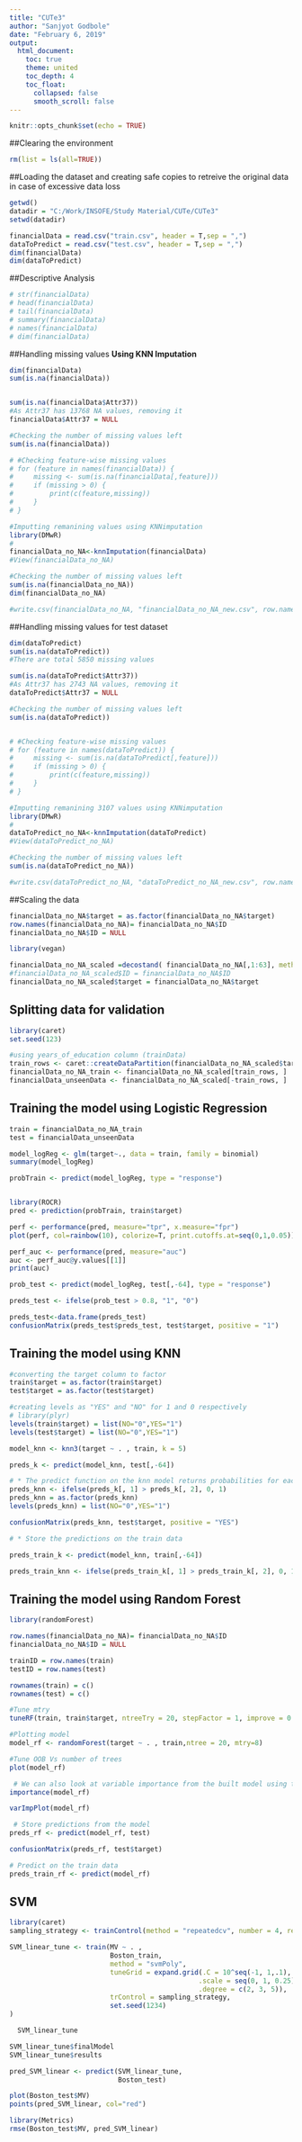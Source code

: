 ```yaml
---
title: "CUTe3"
author: "Sanjyot Godbole"
date: "February 6, 2019"
output: 
  html_document:
    toc: true
    theme: united
    toc_depth: 4
    toc_float:
      collapsed: false
      smooth_scroll: false  
---
```


```r
knitr::opts_chunk$set(echo = TRUE)
```

##Clearing the environment
```r
rm(list = ls(all=TRUE))
```

##Loading the dataset and creating safe copies to retreive the original data in case of excessive data loss
```r
getwd()
datadir = "C:/Work/INSOFE/Study Material/CUTe/CUTe3"
setwd(datadir)

financialData = read.csv("train.csv", header = T,sep = ",")
dataToPredict = read.csv("test.csv", header = T,sep = ",")
dim(financialData)
dim(dataToPredict)

```


##Descriptive Analysis
```r
# str(financialData)
# head(financialData)
# tail(financialData)
# summary(financialData)
# names(financialData)
# dim(financialData)
```

##Handling missing values
**Using KNN Imputation**
```r
dim(financialData)
sum(is.na(financialData))


sum(is.na(financialData$Attr37))
#As Attr37 has 13768 NA values, removing it
financialData$Attr37 = NULL

#Checking the number of missing values left
sum(is.na(financialData))

# #Checking feature-wise missing values 
# for (feature in names(financialData)) {
#     missing <- sum(is.na(financialData[,feature]))
#     if (missing > 0) {
#         print(c(feature,missing))
#     }
# }

#Imputting remanining values using KNNimputation
library(DMwR)
# 
financialData_no_NA<-knnImputation(financialData)
#View(financialData_no_NA)

#Checking the number of missing values left
sum(is.na(financialData_no_NA))
dim(financialData_no_NA)

#write.csv(financialData_no_NA, "financialData_no_NA_new.csv", row.names=F)

```
##Handling missing values for test dataset
```r
dim(dataToPredict)
sum(is.na(dataToPredict))
#There are total 5850 missing values

sum(is.na(dataToPredict$Attr37))
#As Attr37 has 2743 NA values, removing it
dataToPredict$Attr37 = NULL

#Checking the number of missing values left
sum(is.na(dataToPredict))


# #Checking feature-wise missing values 
# for (feature in names(dataToPredict)) {
#     missing <- sum(is.na(dataToPredict[,feature]))
#     if (missing > 0) {
#         print(c(feature,missing))
#     }
# }

#Imputting remanining 3107 values using KNNimputation
library(DMwR)
# 
dataToPredict_no_NA<-knnImputation(dataToPredict)
#View(dataToPredict_no_NA)

#Checking the number of missing values left
sum(is.na(dataToPredict_no_NA))

#write.csv(dataToPredict_no_NA, "dataToPredict_no_NA_new.csv", row.names=F)

```
##Scaling the data
```r
financialData_no_NA$target = as.factor(financialData_no_NA$target)
row.names(financialData_no_NA)= financialData_no_NA$ID
financialData_no_NA$ID = NULL

library(vegan)

financialData_no_NA_scaled =decostand( financialData_no_NA[,1:63], method = "range")
#financialData_no_NA_scaled$ID = financialData_no_NA$ID
financialData_no_NA_scaled$target = financialData_no_NA$target
```


## Splitting data for validation
```r
library(caret)
set.seed(123)

#using years_of_education column (trainData)
train_rows <- caret::createDataPartition(financialData_no_NA_scaled$target, p = 0.7, list = F)
financialData_no_NA_train <- financialData_no_NA_scaled[train_rows, ]
financialData_unseenData <- financialData_no_NA_scaled[-train_rows, ]

```


## Training the model using Logistic Regression
```r
train = financialData_no_NA_train
test = financialData_unseenData

model_logReg <- glm(target~., data = train, family = binomial)  
summary(model_logReg)
```


```r
probTrain <- predict(model_logReg, type = "response")


library(ROCR)
pred <- prediction(probTrain, train$target) 

perf <- performance(pred, measure="tpr", x.measure="fpr")
plot(perf, col=rainbow(10), colorize=T, print.cutoffs.at=seq(0,1,0.05))
```


```r
perf_auc <- performance(pred, measure="auc")
auc <- perf_auc@y.values[[1]]
print(auc)

prob_test <- predict(model_logReg, test[,-64], type = "response")

preds_test <- ifelse(prob_test > 0.8, "1", "0")

preds_test<-data.frame(preds_test)
confusionMatrix(preds_test$preds_test, test$target, positive = "1")

```



## Training the model using KNN
```r
#converting the target column to factor
train$target = as.factor(train$target)
test$target = as.factor(test$target)

#creating levels as "YES" and "NO" for 1 and 0 respectively
# library(plyr)
levels(train$target) = list(NO="0",YES="1")
levels(test$target) = list(NO="0",YES="1")

model_knn <- knn3(target ~ . , train, k = 5)

preds_k <- predict(model_knn, test[,-64])

# * The predict function on the knn model returns probabilities for each of the two classes in the target variable, so we'll get to the class labels using the ifelse() function
preds_knn <- ifelse(preds_k[, 1] > preds_k[, 2], 0, 1)
preds_knn = as.factor(preds_knn)
levels(preds_knn) = list(NO="0",YES="1")

confusionMatrix(preds_knn, test$target, positive = "YES")

# * Store the predictions on the train data

preds_train_k <- predict(model_knn, train[,-64])

preds_train_knn <- ifelse(preds_train_k[, 1] > preds_train_k[, 2], 0, 1)

```


## Training the model using Random Forest
```r
library(randomForest)

row.names(financialData_no_NA)= financialData_no_NA$ID
financialData_no_NA$ID = NULL

trainID = row.names(train)
testID = row.names(test)

rownames(train) = c()
rownames(test) = c()

#Tune mtry 
tuneRF(train, train$target, ntreeTry = 20, stepFactor = 1, improve = 0.05)

#Plotting model
model_rf <- randomForest(target ~ . , train,ntree = 20, mtry=8)

#Tune OOB Vs number of trees
plot(model_rf)

 # We can also look at variable importance from the built model using the importance() function and visualise it using the varImpPlot() funcion
importance(model_rf)

varImpPlot(model_rf)

 # Store predictions from the model
preds_rf <- predict(model_rf, test)

confusionMatrix(preds_rf, test$target)

# Predict on the train data
preds_train_rf <- predict(model_rf)

```


## SVM
```r
library(caret)
sampling_strategy <- trainControl(method = "repeatedcv", number = 4, repeats = 10)

SVM_linear_tune <- train(MV ~ . , 
                         Boston_train, 
                         method = "svmPoly", 
                         tuneGrid = expand.grid(.C = 10^seq(-1, 1,.1), 
                                               .scale = seq(0, 1, 0.25),
                                               .degree = c(2, 3, 5)), 
                         trControl = sampling_strategy, 
                         set.seed(1234)
)

  SVM_linear_tune

SVM_linear_tune$finalModel
SVM_linear_tune$results

pred_SVM_linear <- predict(SVM_linear_tune, 
                           Boston_test)

plot(Boston_test$MV)
points(pred_SVM_linear, col="red")

library(Metrics)
rmse(Boston_test$MV, pred_SVM_linear)

```
